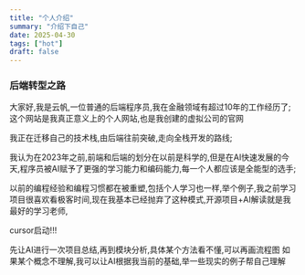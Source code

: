 ```yaml
---
title: "个人介绍"
summary: "介绍下自己"
date: 2025-04-30
tags: ["hot"]
draft: false
---
```


### 后端转型之路
大家好,我是云帆,一位普通的后端程序员,我在金融领域有超过10年的工作经历了; 这个网站是我真正意义上的个人网站,也是我创建的虚拟公司的官网

我正在迁移自己的技术栈,由后端往前突破,走向全栈开发的路线;

我认为在2023年之前,前端和后端的划分在以前是科学的,但是在AI快速发展的今天,程序员被AI赋予了更强的学习能力和编码能力,每一个人都应该是全能型的选手;

以前的编程经验和编程习惯都在被重塑,包括个人学习也一样,举个例子,我之前学习项目很喜欢看极客时间,现在我基本已经抛弃了这种模式,开源项目+AI解读就是我最好的学习老师,

cursor启动!!! 

先让AI进行一次项目总结,再到模块分析,具体某个方法看不懂,可以再画流程图
如果某个概念不理解,我可以让AI根据我当前的基础,举一些现实的例子帮自己理解